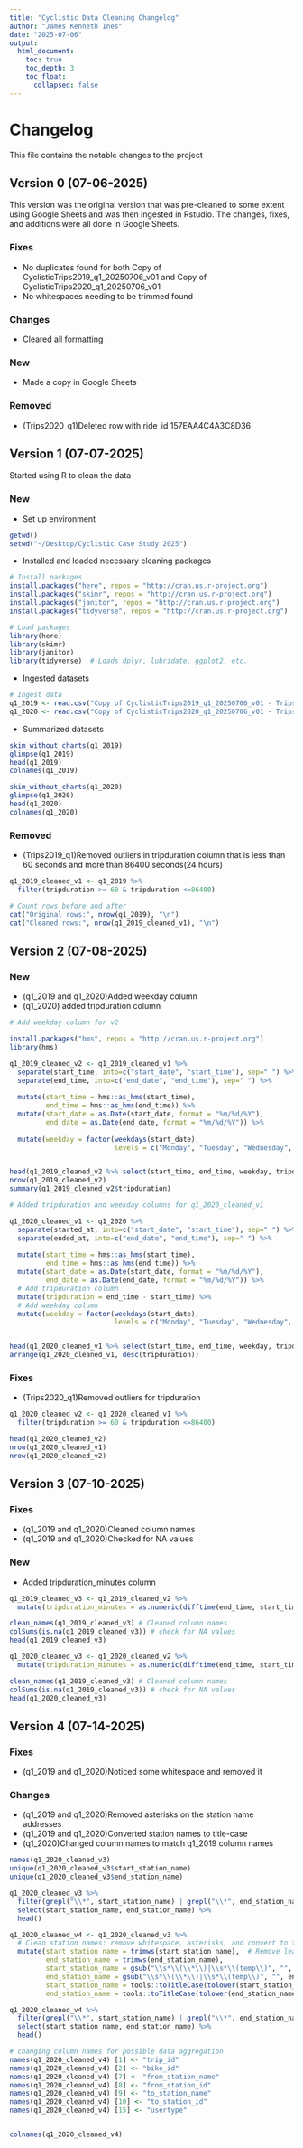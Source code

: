 ```yaml
---
title: "Cyclistic Data Cleaning Changelog"
author: "James Kenneth Ines"
date: "2025-07-06"
output:
  html_document:
    toc: true
    toc_depth: 3
    toc_float:
      collapsed: false
---
```




# Changelog
This file contains the notable changes to the project

## Version 0 (07-06-2025)
This version was the original version that was pre-cleaned to some extent using Google Sheets and was then ingested in Rstudio. The changes, fixes, and additions were all done in Google Sheets.

### Fixes
- No duplicates found for both Copy of CyclisticTrips2019_q1_20250706_v01 and Copy of CyclisticTrips2020_q1_20250706_v01
- No whitespaces needing to be trimmed found

### Changes
- Cleared all formatting

### New
- Made a copy in Google Sheets

### Removed
- (Trips2020_q1)Deleted row with ride_id 157EAA4C4A3C8D36


## Version 1 (07-07-2025)
Started using R to clean the data


### New
- Set up environment

```r
getwd()
setwd("~/Desktop/Cyclistic Case Study 2025")
```

- Installed and loaded necessary cleaning packages

```r
# Install packages
install.packages("here", repos = "http://cran.us.r-project.org")
install.packages("skimr", repos = "http://cran.us.r-project.org")
install.packages("janitor", repos = "http://cran.us.r-project.org")
install.packages("tidyverse", repos = "http://cran.us.r-project.org")  # Includes dplyr, lubridate, and more

# Load packages
library(here)
library(skimr)
library(janitor)
library(tidyverse)  # Loads dplyr, lubridate, ggplot2, etc.
```
- Ingested datasets
```r
# Ingest data
q1_2019 <- read.csv("Copy of CyclisticTrips2019_q1_20250706_v01 - Trips2019_q1.csv")
q1_2020 <- read.csv("Copy of CyclisticTrips2020_q1_20250706_v01 - Trips2020_q1.csv")

```


- Summarized datasets

```r
skim_without_charts(q1_2019)
glimpse(q1_2019)
head(q1_2019)
colnames(q1_2019)

skim_without_charts(q1_2020)
glimpse(q1_2020)
head(q1_2020)
colnames(q1_2020)
```

### Removed
- (Trips2019_q1)Removed outliers in tripduration column that is less than 60 seconds and more than 86400 seconds(24 hours)

```r
q1_2019_cleaned_v1 <- q1_2019 %>%
  filter(tripduration >= 60 & tripduration <=86400)

# Count rows before and after
cat("Original rows:", nrow(q1_2019), "\n")
cat("Cleaned rows:", nrow(q1_2019_cleaned_v1), "\n")
```

## Version 2 (07-08-2025)


### New
- (q1_2019 and q1_2020)Added weekday column
- (q1_2020) added tripduration column

```r
# Add weekday column for v2

install.packages("hms", repos = "http://cran.us.r-project.org")
library(hms)

q1_2019_cleaned_v2 <- q1_2019_cleaned_v1 %>%
  separate(start_time, into=c("start_date", "start_time"), sep=" ") %>% 
  separate(end_time, into=c("end_date", "end_time"), sep=" ") %>% 
  
  mutate(start_time = hms::as_hms(start_time),
         end_time = hms::as_hms(end_time)) %>%
  mutate(start_date = as.Date(start_date, format = "%m/%d/%Y"),
         end_date = as.Date(end_date, format = "%m/%d/%Y")) %>% 
  
  mutate(weekday = factor(weekdays(start_date), 
                          levels = c("Monday", "Tuesday", "Wednesday", "Thursday", "Friday", "Saturday", "Sunday")))


head(q1_2019_cleaned_v2 %>% select(start_time, end_time, weekday, tripduration))
nrow(q1_2019_cleaned_v2)
summary(q1_2019_cleaned_v2$tripduration)

# Added tripduration and weekday columns for q1_2020_cleaned_v1

q1_2020_cleaned_v1 <- q1_2020 %>%
  separate(started_at, into=c("start_date", "start_time"), sep=" ") %>% 
  separate(ended_at, into=c("end_date", "end_time"), sep=" ") %>% 
  
  mutate(start_time = hms::as_hms(start_time),
         end_time = hms::as_hms(end_time)) %>%
  mutate(start_date = as.Date(start_date, format = "%m/%d/%Y"),
         end_date = as.Date(end_date, format = "%m/%d/%Y")) %>% 
  # Add tripduration column
  mutate(tripduration = end_time - start_time) %>% 
  # Add weekday column
  mutate(weekday = factor(weekdays(start_date), 
                          levels = c("Monday", "Tuesday", "Wednesday", "Thursday", "Friday", "Saturday", "Sunday")))


head(q1_2020_cleaned_v1 %>% select(start_time, end_time, weekday, tripduration))
arrange(q1_2020_cleaned_v1, desc(tripduration))
```

### Fixes
- (Trips2020_q1)Removed outliers for tripduration

```r

q1_2020_cleaned_v2 <- q1_2020_cleaned_v1 %>%
  filter(tripduration >= 60 & tripduration <=86400)

head(q1_2020_cleaned_v2)
nrow(q1_2020_cleaned_v1)
nrow(q1_2020_cleaned_v2)
```
## Version 3 (07-10-2025)


### Fixes
- (q1_2019 and q1_2020)Cleaned column names
- (q1_2019 and q1_2020)Checked for NA values

### New
- Added tripduration_minutes column

```r
q1_2019_cleaned_v3 <- q1_2019_cleaned_v2 %>% 
  mutate(tripduration_minutes = as.numeric(difftime(end_time, start_time, units = "mins")))

clean_names(q1_2019_cleaned_v3) # Cleaned column names
colSums(is.na(q1_2019_cleaned_v3)) # check for NA values
head(q1_2019_cleaned_v3)

q1_2020_cleaned_v3 <- q1_2020_cleaned_v2 %>% 
  mutate(tripduration_minutes = as.numeric(difftime(end_time, start_time, units = "mins")))

clean_names(q1_2019_cleaned_v3) # Cleaned column names
colSums(is.na(q1_2019_cleaned_v3)) # check for NA values
head(q1_2020_cleaned_v3)
```



## Version 4 (07-14-2025)


### Fixes
- (q1_2019 and q1_2020)Noticed some whitespace and removed it

### Changes
- (q1_2019 and q1_2020)Removed asterisks on the station name addresses
- (q1_2019 and q1_2020)Converted station names to title-case
- (q1_2020)Changed column names to match q1_2019 column names

```r
names(q1_2020_cleaned_v3)
unique(q1_2020_cleaned_v3$start_station_name)
unique(q1_2020_cleaned_v3$end_station_name)

q1_2020_cleaned_v3 %>%
  filter(grepl("\\*", start_station_name) | grepl("\\*", end_station_name)) %>%
  select(start_station_name, end_station_name) %>%
  head()

q1_2020_cleaned_v4 <- q1_2020_cleaned_v3 %>%
  # Clean station names: remove whitespace, asterisks, and convert to title case
  mutate(start_station_name = trimws(start_station_name),  # Remove leading/trailing whitespace
         end_station_name = trimws(end_station_name),
         start_station_name = gsub("\\s*\\(\\*\\)|\\s*\\(temp\\)", "", start_station_name),  # Remove asterisks
         end_station_name = gsub("\\s*\\(\\*\\)|\\s*\\(temp\\)", "", end_station_name),
         start_station_name = tools::toTitleCase(tolower(start_station_name)),  # Convert to title case
         end_station_name = tools::toTitleCase(tolower(end_station_name)))

q1_2020_cleaned_v4 %>%
  filter(grepl("\\*", start_station_name) | grepl("\\*", end_station_name)) %>%
  select(start_station_name, end_station_name) %>%
  head()

# changing column names for possible data aggregation
names(q1_2020_cleaned_v4) [1] <- "trip_id"
names(q1_2020_cleaned_v4) [2] <- "bike_id"
names(q1_2020_cleaned_v4) [7] <- "from_station_name"
names(q1_2020_cleaned_v4) [8] <- "from_station_id"
names(q1_2020_cleaned_v4) [9] <- "to_station_name"
names(q1_2020_cleaned_v4) [10] <- "to_station_id"
names(q1_2020_cleaned_v4) [15] <- "usertype"


colnames(q1_2020_cleaned_v4)
```




